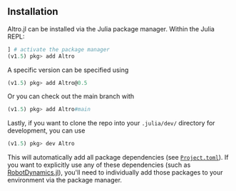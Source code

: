 ## Installation
Altro.jl can be installed via the Julia package manager. Within the Julia
REPL:
```julia
] # activate the package manager
(v1.5) pkg> add Altro 
```
A specific version can be specified using
```julia
(v1.5) pkg> add Altro@0.5
```
Or you can check out the main branch with
```julia
(v1.5) pkg> add Altro#main
```
Lastly, if you want to clone the repo into your `.julia/dev/` directory for development, you can use
```julia
(v1.5) pkg> dev Altro 
```

This will automatically add all package dependencies (see [`Project.toml`](https://github.com/RoboticExplorationLab/Altro.jl/blob/master/Project.toml)).
If you want to explicitly use any of these dependencies (such as [RobotDynamics.jl](https://github.com/RoboticExplorationLab/RobotDynamics.jl)), 
you'll need to individually add those packages to your environment via the package manager.